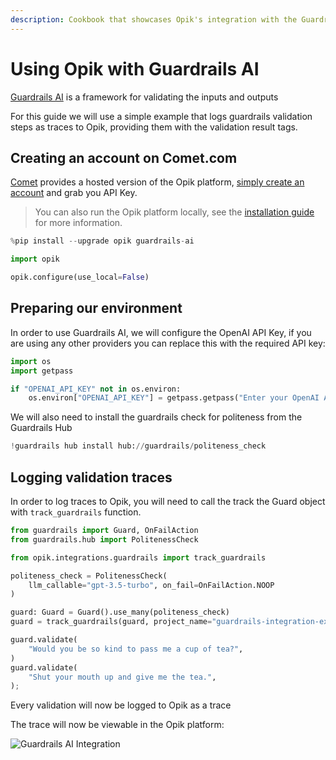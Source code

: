 ```yaml
---
description: Cookbook that showcases Opik's integration with the Guardrails AI Python SDK
---
```


# Using Opik with Guardrails AI

[Guardrails AI](https://github.com/guardrails-ai/guardrails) is a framework for validating the inputs and outputs 

For this guide we will use a simple example that logs guardrails validation steps as traces to Opik, providing them with the validation result tags.

## Creating an account on Comet.com

[Comet](https://www.comet.com/site?from=llm&utm_source=opik&utm_medium=colab&utm_content=openai&utm_campaign=opik) provides a hosted version of the Opik platform, [simply create an account](https://www.comet.com/signup?from=llm&utm_source=opik&utm_medium=colab&utm_content=openai&utm_campaign=opik) and grab you API Key.

> You can also run the Opik platform locally, see the [installation guide](https://www.comet.com/docs/opik/self-host/overview/?from=llm&utm_source=opik&utm_medium=colab&utm_content=openai&utm_campaign=opik) for more information.


```python
%pip install --upgrade opik guardrails-ai
```


```python
import opik

opik.configure(use_local=False)
```

## Preparing our environment

In order to use Guardrails AI, we will configure the OpenAI API Key, if you are using any other providers you can replace this with the required API key:


```python
import os
import getpass

if "OPENAI_API_KEY" not in os.environ:
    os.environ["OPENAI_API_KEY"] = getpass.getpass("Enter your OpenAI API key: ")
```

We will also need to install the guardrails check for politeness from the Guardrails Hub


```python
!guardrails hub install hub://guardrails/politeness_check
```

## Logging validation traces

In order to log traces to Opik, you will need to call the track the Guard object with `track_guardrails` function.


```python
from guardrails import Guard, OnFailAction
from guardrails.hub import PolitenessCheck

from opik.integrations.guardrails import track_guardrails

politeness_check = PolitenessCheck(
    llm_callable="gpt-3.5-turbo", on_fail=OnFailAction.NOOP
)

guard: Guard = Guard().use_many(politeness_check)
guard = track_guardrails(guard, project_name="guardrails-integration-example")

guard.validate(
    "Would you be so kind to pass me a cup of tea?",
)
guard.validate(
    "Shut your mouth up and give me the tea.",
);
```

Every validation will now be logged to Opik as a trace

The trace will now be viewable in the Opik platform:

![Guardrails AI Integration](https://raw.githubusercontent.com/comet-ml/opik/main/apps/opik-documentation/documentation/static/img/cookbook/guardrails_ai_traces_cookbook.png)
